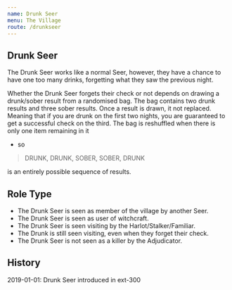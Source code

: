 ```yaml
---
name: Drunk Seer
menu: The Village
route: /drunkseer
---
```


## Drunk Seer

The Drunk Seer works like a normal Seer, however, they have a chance to have one too many drinks, forgetting what they saw the previous night.

Whether the Drunk Seer forgets their check or not depends on drawing a drunk/sober result from a randomised bag. The bag contains two drunk results and three sober results. Once a result is drawn, it not replaced. Meaning that if you are drunk on the first two nights, you are guaranteed to get a successful check on the third. The bag is reshuffled when there is only one item remaining in it

- so

> DRUNK, DRUNK, SOBER, SOBER, DRUNK

is an entirely possible sequence of results.

## Role Type

- The Drunk Seer is seen as member of the village by another Seer.
- The Drunk Seer is seen as user of witchcraft.
- The Drunk Seer is seen visiting by the Harlot/Stalker/Familiar.
- The Drunk is still seen visiting, even when they forget their check.
- The Drunk Seer is not seen as a killer by the Adjudicator.

## History

2019-01-01: Drunk Seer introduced in ext-300
